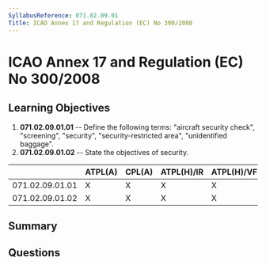 ```yaml
---
SyllabusReference: 071.02.09.01
Title: ICAO Annex 17 and Regulation (EC) No 300/2008
---
```


# ICAO Annex 17 and Regulation (EC) No 300/2008

## Learning Objectives

1.  **071.02.09.01.01** -- Define the following terms: "aircraft security check",
    "screening", "security", "security-restricted area", "unidentified baggage".
2.  **071.02.09.01.02** -- State the objectives of security.

|                 | ATPL(A) | CPL(A) | ATPL(H)/IR | ATPL(H)/VFR | CPL(H) | IR | CBIR(A) |
| --------------- | ------- | ------ | ---------- | ----------- | ------ | -- | ------- |
| 071.02.09.01.01 | X       | X      | X          | X           | X      |    |         |
| 071.02.09.01.02 | X       | X      | X          | X           | X      |    |         |

## Summary

## Questions

